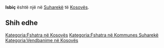 {{Fshat në 
 | Emri                = Isbiç
 | EmriAlt                = 
 | NAME_SHORT_FORM=      
 | NAME_GENERIC=      
 | NAME_SORT_NAME_RO=      ISBIC
 | FULL_NAME_RO = Isbiç
 | FULL_NAME_ND_RO=Isbic
 | SORT_NAME_RG=ISBIC
 | FULL_NAME_RG=Isbiç
 | FULL_NAME_ND_RG=Isbic
 | SRP_NAME_SHORT_FORM=      
 | SRP_NAME_GENERIC=      
 | SRP_NAME_SORT_NAME_RO=      
 | SRP_FULL_NAME_RO = 
 | SRP_FULL_NAME_ND_RO=
 | SRP_SORT_NAME_RG=
 | SRP_FULL_NAME_RG=
 | SRP_FULL_NAME_ND_RG=
 | Emri (Rasa dhanore) = 
 | Figura              = 
 | Shteti              = Kosovo
 | Komuna              = Suharekë
 | Kodi postar         = 
 | Sipërfaqja          = 

 | Popullsia           = 

 | Regj. i popullsisë  = 
 | Dend. e popullsisë  = 
 | Faqja zyrtare       = 
 <!--- Koordinatat ----> 
 | Gjerësia            = 42.7325
 | Gjatësia            = 20.66
 | Lartësia            = 
}}
'''Isbiç''' është një [[]] në [[Suharekë]] të [[Kosovës]].

<!-- == Gjeografia == -->
<!-- == Historia == -->
<!-- == Demografia == -->
== Shih edhe ==
{{Komuna Suharekë}}
{{Kosovo-Administrata-Cung}}

[[Kategoria:Fshatra në Kosovës]]
[[Kategoria:Fshatra në Kommunes Suharekë]]
[[Kategoria:Vendbanime në Kosovës]]